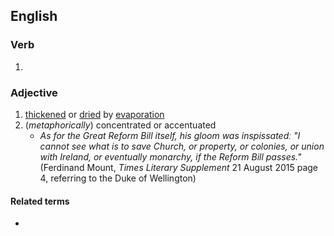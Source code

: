 ==English==

===Verb===
{{head|en|verb form}}

# {{en-past of|inspissate}}

===Adjective===
{{en-adj}}

# [[thickened]] or [[dried]] by [[evaporation]]
# (''metaphorically'') concentrated or accentuated
#* ''As for the Great Reform Bill itself, his gloom was inspissatedː "I cannot see what is to save Church, or property, or colonies, or union with Ireland, or eventually monarchy, if the Reform Bill passes."'' (Ferdinand Mount, ''Times Literary Supplement'' 21 August 2015 page 4, referring to the Duke of Wellington)

====Related terms====
* {{l|en|inspissation}}